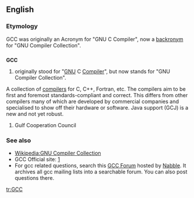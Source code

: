 ==English==

===Etymology===
GCC was originally an Acronym for "GNU C Compiler", now a [[backronym]] for "GNU Compiler Collection".

==={{initialism}}===
'''GCC'''

#originally stood for "[[GNU]] C [[Compiler]]", but now stands for "GNU Compiler Collection".
A collection of [[compilers]] for C, C++, Fortran, etc. The compilers aim to be first and foremost standards-compliant and correct. This differs from other compilers many of which are developed by commercial companies and specialised to show off their hardware or software. Java support (GCJ) is a new and not yet robust.
# Gulf Cooperation Council

===See also===
*[[Wikipedia:GNU Compiler Collection]]
*GCC Official site: [http://gcc.gnu.org/]
*For gcc related questions, search this [http://www.nabble.com/gcc-f1154.html GCC Forum] hosted by [http://www.nabble.com Nabble]. It archives all gcc mailing lists into a searchable forum. You can also post questions there.

[[tr:GCC]]